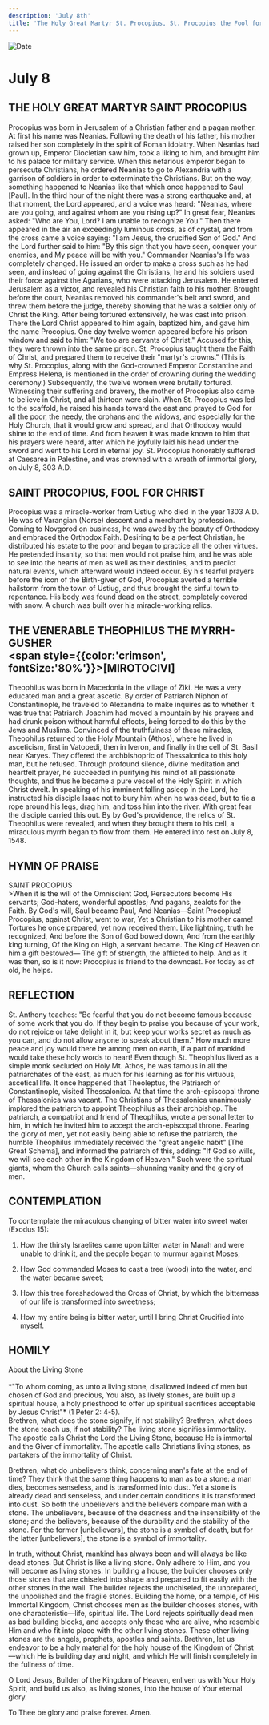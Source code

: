 ```yaml
---
description: 'July 8th'
title: 'The Holy Great Martyr St. Procopius, St. Procopius the Fool for Christ, Venerable Theophilus the Myrrh-Gusher'
---
```


<CustomPaginator />
<RunningHead />

<Image src="/title-imprint.png" height={68} width={50} alt="Date" className="title-imprint"/>

# <div id="date">July <Image className="four-dot" src="/four-dot.png" height={15} width={15} alt="" />8</div>

## THE HOLY GREAT MARTYR SAINT PROCOPIUS

Procopius was born in Jerusalem of a Christian father and a pagan mother. At first his name was Neanias. Following the death of his father, his mother raised her son completely in the spirit of Roman idolatry. When Neanias had grown up, Emperor Diocletian saw him, took a liking to him, and brought him to his palace for military service. When this nefarious emperor began to persecute Christians, he ordered Neanias to go to Alexandria with a garrison of soldiers in order to exterminate the Christians. But on the way, something happened to Neanias like that which once happened to Saul [Paul]. In the third hour of the night there was a strong earthquake and, at that moment, the Lord appeared, and a voice was heard: "Neanias, where are you going, and against whom are you rising up?" In great fear, Neanias asked: "Who are You, Lord? I am unable to recognize You." Then there appeared in the air an exceedingly luminous cross, as of crystal, and from the cross came a voice saying: "I am Jesus, the crucified Son of God." And the Lord further said to him: "By this sign that you have seen, conquer your enemies, and My peace will be with you." Commander Neanias's life was completely changed.  He issued an order to make a cross such as he had seen, and instead of going against the Christians, he and his soldiers used their force against the Agarians, who were attacking Jerusalem. He entered Jerusalem as a victor, and revealed his Christian faith to his mother. Brought before the court, Neanias removed his commander's belt and sword, and threw them before the judge, thereby showing that he was a soldier only of Christ the King. After being tortured extensively, he was cast into prison. There the Lord Christ appeared to him again, baptized him, and gave him the name Procopius. One day twelve women appeared before his prison window and said to him: "We too are servants of Christ." Accused for this, they were thrown into the same prison. St. Procopius taught them the Faith of Christ, and prepared them to receive their "martyr's crowns." (This is why St. Procopius, along with the God-crowned Emperor Constantine and Empress Helena, is mentioned in the order of crowning during the wedding ceremony.)  Subsequently, the twelve women were brutally tortured. Witnessing their suffering and bravery, the mother of Procopius also came to believe in Christ, and all thirteen were slain. When St. Procopius was led to the scaffold, he raised his hands toward the east and prayed to God for all the poor, the needy, the orphans and the widows, and especially for the Holy Church, that it would grow and spread, and that Orthodoxy would shine to the end of time. And from heaven it was made known to him that his prayers were heard, after which he joyfully laid his head under the sword and went to his Lord in eternal joy. St. Procopius honorably suffered at Caesarea in Palestine, and was crowned with a wreath of immortal glory, on July 8, 303 A.D.

## SAINT PROCOPIUS, FOOL FOR CHRIST

Procopius was a miracle-worker from Ustiug who died in the year 1303 A.D. He was of Varangian (Norse) descent and a merchant by profession. Coming to Novgorod on business, he was awed by the beauty of Orthodoxy and embraced the Orthodox Faith. Desiring to be a perfect Christian, he distributed his estate to the poor and began to practice all the other virtues. He pretended insanity, so that men would not praise him, and he was able to see into the hearts of men as well as their destinies, and to predict natural events, which afterward would indeed occur. By his tearful prayers before the icon of the Birth-giver of God, Procopius averted a terrible hailstorm from the town of Ustiug, and thus brought the sinful town to repentance. His body was found dead on the street, completely covered with snow. A church was built over his miracle-working relics.

## THE VENERABLE THEOPHILUS THE MYRRH-GUSHER <br /><span style={{color:'crimson', fontSize:'80%'}}>[MIROTOCIVI]</span>

Theophilus was born in Macedonia in the village of Ziki. He was a very educated man and a great ascetic. By order of Patriarch Niphon of Constantinople, he traveled to Alexandria to make inquires as to whether it was true that Patriarch Joachim had moved a mountain by his prayers and had drunk poison without harmful effects, being forced to do this by the Jews and Muslims. Convinced of the truthfulness of these miracles, Theophilus returned to the Holy Mountain (Athos), where he lived in asceticism, first in Vatopedi, then in Iveron, and finally in the cell of St. Basil near Karyes. They offered the archbishopric of Thessalonica to this holy man, but he refused. Through profound silence, divine meditation and heartfelt prayer, he succeeded in purifying his mind of all passionate thoughts, and thus he became a pure vessel of the Holy Spirit in which Christ dwelt. In speaking of his imminent falling asleep in the Lord, he instructed his disciple Isaac not to bury him when he was dead, but to tie a rope around his legs, drag him, and toss him into the river. With great fear the disciple carried this out. By by God's providence, the relics of St. Theophilus were revealed, and when they brought them to his cell, a miraculous myrrh began to flow from them. He entered into rest on July 8, 1548.


## HYMN OF PRAISE
<div style={{textAlign:'center', color:'crimson', fontWeight:'bold'}}>
SAINT PROCOPIUS
</div>
>When it is the will of the Omniscient God,  
Persecutors become His servants;  
God-haters, wonderful apostles;  
And pagans, zealots for the Faith.  
By God's will, Saul became Paul,  
And Neanias—Saint Procopius!  
Procopius, against Christ, went to war,  
Yet a Christian to his mother came!  
Tortures he once prepared, yet now received them.  
Like lightning, truth he recognized,  
And before the Son of God bowed down,  
And from the earthly king turning,  
Of the King on High, a servant became.  
The King of Heaven on him a gift bestowed—  
The gift of strength, the afflicted to help.  
And as it was then, so is it now:  
Procopius is friend to the downcast.  
For today as of old, he helps.  


## REFLECTION

St. Anthony teaches: "Be fearful that you do not become famous because of some work that you do. If they begin to praise you because of your work, do not rejoice or take delight in it, but keep your works secret as much as you can, and do not allow anyone to speak about them." How much more peace and joy would there be among men on earth, if a part of mankind would take these holy words to heart! Even though St. Theophilus lived as a simple monk secluded on Holy Mt. Athos, he was famous in all the patriarchates of the east, as much for his learning as for his virtuous, ascetical life. It once happened that Theoleptus, the Patriarch of Constantinople, visited Thessalonica. At that time the arch-episcopal throne of Thessalonica was vacant. The Christians of Thessalonica unanimously implored the patriarch to appoint Theophilus as their archbishop. The patriarch, a compatriot and friend of Theophilus, wrote a personal letter to him, in which he invited him to accept the arch-episcopal throne. Fearing the glory of men, yet not easily being able to refuse the patriarch, the humble Theophilus immediately received the "great angelic habit" [The Great Schema], and informed the patriarch of this, adding: "If God so wills, we will see each other in the Kingdom of Heaven." Such were the spiritual giants, whom the Church calls saints—shunning vanity and the glory of men.


## CONTEMPLATION

To contemplate the miraculous changing of bitter water into sweet water (Exodus 15):

1. How the thirsty Israelites came upon bitter water in Marah and were unable to drink it, and the people began to murmur against Moses;

2. How God commanded Moses to cast a tree (wood) into the water, and the water became sweet;

3. How this tree foreshadowed the Cross of Christ, by which the bitterness of our life is transformed into sweetness;

4. How my entire being is bitter water, until I bring Christ Crucified into myself.


## HOMILY
<div style={{textAlign:'center', color:'crimson', fontWeight:'bold'}}>
About the Living Stone
</div>
<br />
<div style={{textAlign:'right'}}>
*"To whom coming, as unto a living stone, disallowed indeed of men but chosen of God and precious, You also, as lively stones, are built up a spiritual house, a holy priesthood to offer up spiritual sacrifices acceptable by Jesus Christ"* (1 Peter 2: 4-5).
</div>
Brethren, what does the stone signify, if not stability? Brethren, what does the stone teach us, if not stability? The living stone signifies immortality. The apostle calls Christ the Lord the Living Stone, because He is immortal and the Giver of immortality. The apostle calls Christians living stones, as partakers of the immortality of Christ.

Brethren, what do unbelievers think, concerning man's fate at the end of time? They think that the same thing happens to man as to a stone: a man dies, becomes senseless, and is transformed into dust. Yet a stone is already dead and senseless, and under certain conditions it is transformed into dust. So both the unbelievers and the believers compare man with a stone. The unbelievers, because of the deadness and the insensibility of the stone; and the believers, because of the durability and the stability of the stone. For the former [unbelievers], the stone is a symbol of death, but for the latter [unbelievers], the stone is a symbol of immortality.

In truth, without Christ, mankind has always been and will always be like dead stones. But Christ is like a living stone. Only adhere to Him, and you will become as living stones. In building a house, the builder chooses only those stones that are chiseled into shape and prepared to fit easily with the other stones in the wall. The builder rejects the unchiseled, the unprepared, the unpolished and the fragile stones. Building the home, or a temple, of His Immortal Kingdom, Christ chooses men as the builder chooses stones, with one characteristic—life, spiritual life. The Lord rejects spiritually dead men as bad building blocks, and accepts only those who are alive, who resemble Him and who fit into place with the other living stones. These other living stones are the angels, prophets, apostles and saints. Brethren, let us endeavor to be a holy material for the holy house of the Kingdom of Christ—which He is building day and night, and which He will finish completely in the fullness of time.

O Lord Jesus, Builder of the Kingdom of Heaven, enliven us with Your Holy Spirit, and build us also, as living stones, into the house of Your eternal glory.

To Thee be glory and praise forever. Amen.